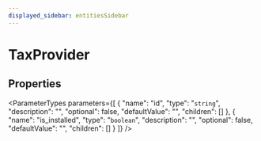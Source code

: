 ```yaml
---
displayed_sidebar: entitiesSidebar
---
```



# TaxProvider

## Properties

<ParameterTypes parameters={[
  {
    "name": "id",
    "type": "`string`",
    "description": "",
    "optional": false,
    "defaultValue": "",
    "children": []
  },
  {
    "name": "is_installed",
    "type": "`boolean`",
    "description": "",
    "optional": false,
    "defaultValue": "",
    "children": []
  }
]} />
